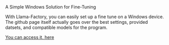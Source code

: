 <Title>Llama-Factory</Title>
<Tagline>A Simple Windows Solution for Fine-Tuning</Tagline>

With Llama-Factory, you can easily set up a fine tune on a Windows device. The github page itself actually goes over the best settings, provided datsets, and compatible models for the program.

[You can access it, here](https://github.com/hiyouga/LLaMA-Factory#supported-models)